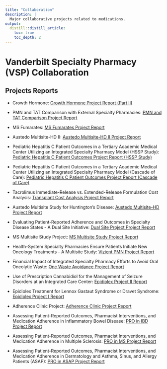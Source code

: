 ```yaml
---
title: "Collaboration"
description: |
  Major collaborative projects related to medications.
output:
  distill::distill_article:
    toc: true
    toc_depth: 2
---
```


# Vanderbilt Specialty Pharmacy (VSP) Collaboration

## Projects Reports

<div class='font75'>

* Growth Hormone: [Growth Hormone Project Report (Part II)](https://choileena.github.io/collab_dir/Growthhormone_QR.html)

* PMN and TAT Comparison with External Specialty Pharmacies: [PMN and TAT Comparison Project Report](https://choileena.github.io/collab_dir/abbr_pmn_tat.html)

* MS Fumarates: [MS Fumarates Project Report](https://choileena.github.io/collab_dir/2024-05-15 MS Fumarates QR.html)

* Austedo Multisite-HD II: [Austedo Multisite-HD II Project Report](https://choileena.github.io/collab_dir/HD Austedo Multisite Stats Report.html)

* Pediatric Hepatitis C Patient Outcomes in a Tertiary Academic Medical Center Utilizing an Integrated Specialty Pharmacy Model (HSSP Study): [Pediatric Hepatitis C Patient Outcomes Project Report (HSSP Study)](https://choileena.github.io/collab_dir/HCV HSSP STATS QR.html)

* Pediatric Hepatitis C Patient Outcomes in a Tertiary Academic Medical Center Utilizing an Integrated Specialty Pharmacy Model (Cascade of Care): [Pediatric Hepatitis C Patient Outcomes Project Report (Cascade of Care)](https://choileena.github.io/collab_dir/HCV COC POSTER STATS.html)

* Tacrolimus Immediate-Release vs. Extended-Release Formulation Cost Analysis: [Transplant Cost Analysis Project Report](https://choileena.github.io/collab_dir/Transplant_Cost_Analysis_poster_report.html)

* Austedo Multisite Study for Huntington's Disease: [Austedo Multisite-HD Project Report](https://choileena.github.io/collab_dir/austedo-QR.html)

* Evaluating Patient-Reported Adherence and Outcomes in Specialty Disease States - A Dual Site Initiative: [Dual Site Project Project Report](https://choileena.github.io/collab_dir/dual-QR-report.html)

* MS Multisite Study Project: [MS Multisite Study Project Report](https://choileena.github.io/collab_dir/ms_multi-PRO-QR 2022.11.30.html)

* Health-System Specialty Pharmacies Ensure Patients Initiate New Oncology Treatments - A Multisite Study: [Vizient PMN Project Report](https://choileena.github.io/collab_dir/Vizient QR report.html)

* Financial Impact of Integrated Specialty Pharmacy Efforts to Avoid Oral Oncolytic Waste: [Onc Waste Avoidance Project Report](https://choileena.github.io/collab_dir/Onc_Waste_Avoidance_Poster.html)

* Use of Prescription Cannabidiol for the Management of Seizure Disorders at an Integrated Care Center: [Epidiolex Project II Report](https://choileena.github.io/collab_dir/epidiolex-QR2 2022.10.10b.html)

* Epidiolex Treatment for Lennox Gastaut Syndrome or Dravet Syndrome: [Epidiolex Project I Report ](https://choileena.github.io/collab_dir/Pharmacist management of prescription cannabidiol.html)

* Adherence Clinic Project: [Adherence Clinic Project Report](https://choileena.github.io/collab_dir/Specialty PharmD intervention targeting adherence.html)

* Assessing Patient-Reported Outcomes, Pharmacist Interventions, and Medication Adherence in Inflammatory Bowel Disease: [PRO in IBD Project Report](https://choileena.github.io/collab_dir/Patient-reported outcomes in an IBD clinic.html)

* Assessing Patient-Reported Outcomes, Pharmacist Interventions, and Medication Adherence in Multiple Sclerosis: [PRO in MS Project Report](https://choileena.github.io/collab_dir/Patient-reported outcomes and interventions in MS.html)

* Assessing Patient-Reported Outcomes, Pharmacist Interventions, and Medication Adherence in Dermatology and Asthma, Sinus, and Allergy Patients (ASAP): [PRO in ASAP Project Report](https://choileena.github.io/collab_dir/PROs in dermatology, asthma and allergy patients.html)

</div>
